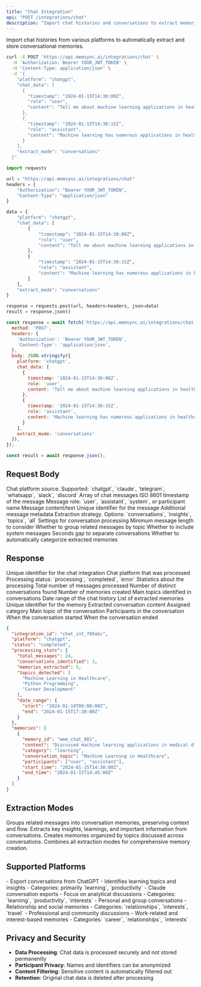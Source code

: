 ```yaml
---
title: "Chat Integration"
api: "POST /integrations/chat"
description: "Import chat histories and conversations to extract memories"
---
```


Import chat histories from various platforms to automatically extract and store conversational memories.

<RequestExample>

```bash cURL
curl -X POST 'https://api.memsync.ai/integrations/chat' \
  -H 'Authorization: Bearer YOUR_JWT_TOKEN' \
  -H 'Content-Type: application/json' \
  -d '{
    "platform": "chatgpt",
    "chat_data": [
      {
        "timestamp": "2024-01-15T14:30:00Z",
        "role": "user",
        "content": "Tell me about machine learning applications in healthcare"
      },
      {
        "timestamp": "2024-01-15T14:30:15Z", 
        "role": "assistant",
        "content": "Machine learning has numerous applications in healthcare..."
      }
    ],
    "extract_mode": "conversations"
  }'
```

```python Python
import requests

url = "https://api.memsync.ai/integrations/chat"
headers = {
    "Authorization": "Bearer YOUR_JWT_TOKEN",
    "Content-Type": "application/json"
}

data = {
    "platform": "chatgpt",
    "chat_data": [
        {
            "timestamp": "2024-01-15T14:30:00Z",
            "role": "user", 
            "content": "Tell me about machine learning applications in healthcare"
        },
        {
            "timestamp": "2024-01-15T14:30:15Z",
            "role": "assistant",
            "content": "Machine learning has numerous applications in healthcare..."
        }
    ],
    "extract_mode": "conversations"
}

response = requests.post(url, headers=headers, json=data)
result = response.json()
```

```javascript JavaScript
const response = await fetch('https://api.memsync.ai/integrations/chat', {
  method: 'POST',
  headers: {
    'Authorization': 'Bearer YOUR_JWT_TOKEN',
    'Content-Type': 'application/json',
  },
  body: JSON.stringify({
    platform: 'chatgpt',
    chat_data: [
      {
        timestamp: '2024-01-15T14:30:00Z',
        role: 'user',
        content: 'Tell me about machine learning applications in healthcare'
      },
      {
        timestamp: '2024-01-15T14:30:15Z',
        role: 'assistant', 
        content: 'Machine learning has numerous applications in healthcare...'
      }
    ],
    extract_mode: 'conversations'
  }),
});

const result = await response.json();
```

</RequestExample>

## Request Body

<ParamField body="platform" type="string" required>
  Chat platform source. Supported: `chatgpt`, `claude`, `telegram`, `whatsapp`, `slack`, `discord`
</ParamField>

<ParamField body="chat_data" type="array" required>
  Array of chat messages
  
  <Expandable title="Message Properties">
    <ParamField body="timestamp" type="string" required>
      ISO 8601 timestamp of the message
    </ParamField>
    <ParamField body="role" type="string" required>
      Message role: `user`, `assistant`, `system`, or participant name
    </ParamField>
    <ParamField body="content" type="string" required>
      Message content/text
    </ParamField>
    <ParamField body="message_id" type="string">
      Unique identifier for the message
    </ParamField>
    <ParamField body="metadata" type="object">
      Additional message metadata
    </ParamField>
  </Expandable>
</ParamField>

<ParamField body="extract_mode" type="string" default="conversations">
  Extraction strategy. Options: `conversations`, `insights`, `topics`, `all`
</ParamField>

<ParamField body="conversation_settings" type="object">
  Settings for conversation processing
  
  <Expandable title="Conversation Settings">
    <ParamField body="min_length" type="number" default="50">
      Minimum message length to consider
    </ParamField>
    <ParamField body="group_by_topic" type="boolean" default="true">
      Whether to group related messages by topic
    </ParamField>
    <ParamField body="include_system_messages" type="boolean" default="false">
      Whether to include system messages
    </ParamField>
    <ParamField body="time_gap_threshold" type="number" default="3600">
      Seconds gap to separate conversations
    </ParamField>
  </Expandable>
</ParamField>

<ParamField body="auto_categorize" type="boolean" default="true">
  Whether to automatically categorize extracted memories
</ParamField>

## Response

<ResponseField name="integration_id" type="string">
  Unique identifier for the chat integration
</ResponseField>

<ResponseField name="platform" type="string">
  Chat platform that was processed
</ResponseField>

<ResponseField name="status" type="string">
  Processing status: `processing`, `completed`, `error`
</ResponseField>

<ResponseField name="processing_stats" type="object">
  Statistics about the processing
  
  <Expandable title="Processing Statistics">
    <ResponseField name="total_messages" type="number">
      Total number of messages processed
    </ResponseField>
    <ResponseField name="conversations_identified" type="number">
      Number of distinct conversations found
    </ResponseField>
    <ResponseField name="memories_extracted" type="number">
      Number of memories created
    </ResponseField>
    <ResponseField name="topics_detected" type="array">
      Main topics identified in conversations
    </ResponseField>
    <ResponseField name="date_range" type="object">
      Date range of the chat history
    </ResponseField>
  </Expandable>
</ResponseField>

<ResponseField name="memories" type="array">
  List of extracted memories
  
  <Expandable title="Memory Properties">
    <ResponseField name="memory_id" type="string">
      Unique identifier for the memory
    </ResponseField>
    <ResponseField name="content" type="string">
      Extracted conversation content
    </ResponseField>
    <ResponseField name="category" type="string">
      Assigned category
    </ResponseField>
    <ResponseField name="conversation_topic" type="string">
      Main topic of the conversation
    </ResponseField>
    <ResponseField name="participants" type="array">
      Participants in the conversation
    </ResponseField>
    <ResponseField name="start_time" type="string">
      When the conversation started
    </ResponseField>
    <ResponseField name="end_time" type="string">
      When the conversation ended
    </ResponseField>
  </Expandable>
</ResponseField>

<ResponseExample>

```json Response
{
  "integration_id": "chat_int_789abc",
  "platform": "chatgpt",
  "status": "completed",
  "processing_stats": {
    "total_messages": 24,
    "conversations_identified": 3,
    "memories_extracted": 5,
    "topics_detected": [
      "Machine Learning in Healthcare",
      "Python Programming",
      "Career Development"
    ],
    "date_range": {
      "start": "2024-01-10T09:00:00Z",
      "end": "2024-01-15T17:30:00Z"
    }
  },
  "memories": [
    {
      "memory_id": "mem_chat_001",
      "content": "Discussed machine learning applications in medical diagnosis, specifically how neural networks can improve accuracy in identifying diseases from medical imaging. Learned about specific techniques and real-world implementations.",
      "category": "learning",
      "conversation_topic": "Machine Learning in Healthcare",
      "participants": ["user", "assistant"],
      "start_time": "2024-01-15T14:30:00Z",
      "end_time": "2024-01-15T14:45:00Z"
    }
  ]
}
```

</ResponseExample>

## Extraction Modes

<Accordion title="Conversations">
  Groups related messages into conversation memories, preserving context and flow.
</Accordion>

<Accordion title="Insights">
  Extracts key insights, learnings, and important information from conversations.
</Accordion>

<Accordion title="Topics">
  Creates memories organized by topics discussed across conversations.
</Accordion>

<Accordion title="All">
  Combines all extraction modes for comprehensive memory creation.
</Accordion>

## Supported Platforms

<Accordion title="ChatGPT">
  - Export conversations from ChatGPT
  - Identifies learning topics and insights
  - Categories: primarily `learning`, `productivity`
</Accordion>

<Accordion title="Claude">
  - Claude conversation exports
  - Focus on analytical discussions
  - Categories: `learning`, `productivity`, `interests`
</Accordion>

<Accordion title="Telegram/WhatsApp">
  - Personal and group conversations
  - Relationship and social memories
  - Categories: `relationships`, `interests`, `travel`
</Accordion>

<Accordion title="Slack/Discord">
  - Professional and community discussions
  - Work-related and interest-based memories
  - Categories: `career`, `relationships`, `interests`
</Accordion>

## Privacy and Security

- **Data Processing**: Chat data is processed securely and not stored permanently
- **Participant Privacy**: Names and identifiers can be anonymized
- **Content Filtering**: Sensitive content is automatically filtered out
- **Retention**: Original chat data is deleted after processing 